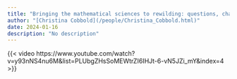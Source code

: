 ```yaml
---
title: "Bringing the mathematical sciences to rewilding: questions, challenges and opportunities."
author: "[Christina Cobbold](/people/Christina_Cobbold.html)"
date: 2024-01-16
description: "No description"
---
```


{{< video https://www.youtube.com/watch?v=y93nNS4nu6M&list=PLUbgZHsSoMEWtrZI6IHJt-6-vN5JZi_mY&index=4 >}}



